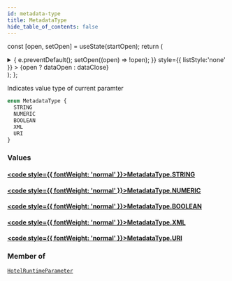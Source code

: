 ```yaml
---
id: metadata-type
title: MetadataType
hide_table_of_contents: false
---
```






const [open, setOpen] = useState(startOpen);
return (
<details {...(open ? { open: true } : {})} className="details" style={{ border:'none', boxShadow:'none', background:'var(--ifm-background-color)' }}>
<summary
onClick={(e) => {
e.preventDefault();
setOpen((open) => !open);
}}
style={{ listStyle:'none' }} >
{open ? dataOpen : dataClose}
</summary>
{open && children}
</details>
);
};

Indicates value type of current paramter

```graphql
enum MetadataType {
  STRING
  NUMERIC
  BOOLEAN
  XML
  URI
}
```

### Values

#### [<code style={{ fontWeight: 'normal' }}>MetadataType.<b>STRING</b></code>](#)

>

#### [<code style={{ fontWeight: 'normal' }}>MetadataType.<b>NUMERIC</b></code>](#)

>

#### [<code style={{ fontWeight: 'normal' }}>MetadataType.<b>BOOLEAN</b></code>](#)

>

#### [<code style={{ fontWeight: 'normal' }}>MetadataType.<b>XML</b></code>](#)

>

#### [<code style={{ fontWeight: 'normal' }}>MetadataType.<b>URI</b></code>](#)

>

### Member of

[`HotelRuntimeParameter`](/api/objects/hotel-runtime-parameter) <Badge class="badge badge--secondary" text="object"/>
